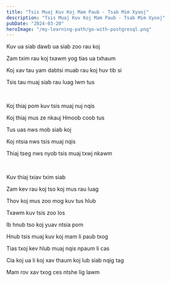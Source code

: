 ```yaml
---
title: "Tsis Muaj Kuv Koj Mam Paub - Tsab Mim Xyooj"
description: "Tsis Muaj Kuv Koj Mam Paub - Tsab Mim Xyooj"
pubDate: "2024-03-20"
heroImage: "/my-learning-path/go-with-postgresql.png"
---
```


Kuv ua siab dawb ua siab zoo rau koj

Zam txim rau koj txawm yog tias ua txhaum

Koj xav tau yam dabtsi muab rau koj huv tib si

Tsis tau muaj siab rau luag lwm tus

<br />

Koj thiaj pom kuv tsis muaj nuj nqis

Koj thiaj mus ze nkauj Hmoob coob tus

Tus uas nws mob siab koj

Koj ntsia nws tsis muaj nqis

Thiaj tseg nws nyob tsis muaj txwj nkawm

<br />

Kuv thiaj txiav txim siab

Zam kev rau koj tso koj mus rau luag

Thov koj mus zoo mog kuv tus hlub

Txawm kuv tsis zoo los

Ib hnub tso koj yuav ntsia pom

Hnub tsis muaj kuv koj mam li paub txog

Tias txoj kev hlub muaj nqis npaum li cas

Cia koj ua li koj xav thaum koj lub siab nqig tag

Mam rov xav txog ces ntshe lig lawm

